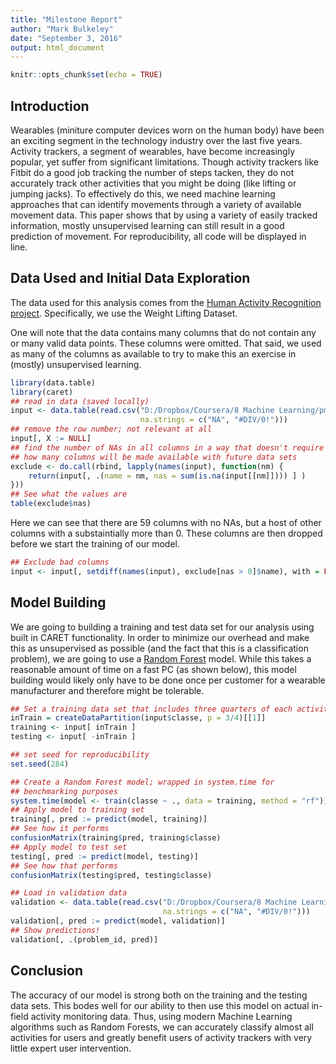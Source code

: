 ```yaml
---
title: "Milestone Report"
author: "Mark Bulkeley"
date: "September 3, 2016"
output: html_document
---
```


```r
knitr::opts_chunk$set(echo = TRUE)
```

## Introduction

Wearables (miniture computer devices worn on the human body) have been an exciting segment in the technology industry over the last five years.  Activity trackers, a segment of wearables, have become increasingly popular, yet suffer from significant limitations.  Though activity trackers like Fitbit do a good job tracking the number of steps tacken, they do not accurately track other activities that you might be doing (like lifting or jumping jacks).  To effectively do this, we need machine learning approaches that can identify movements through a variety of available movement data.  This paper shows that by using a variety of easily tracked information, mostly unsupervised learning can still result in a good prediction of movement.  For reproducibility, all code will be displayed in line.

## Data Used and Initial Data Exploration

The data used for this analysis comes from the [Human Activity Recognition project](http://groupware.les.inf.puc-rio.br/har#dataset).  Specifically, we use the Weight Lifting Dataset.

One will note that the data contains many columns that do not contain any or many valid data points.  These columns were omitted.  That said, we used as many of the columns as available to try to make this an exercise in (mostly) unsupervised learning.

```r
library(data.table)
library(caret)
## read in data (saved locally)
input <- data.table(read.csv("D:/Dropbox/Coursera/8 Machine Learning/pml-training.csv",
                             na.strings = c("NA", "#DIV/0!")))
## remove the row number; not relevant at all
input[, X := NULL]
## find the number of NAs in all columns in a way that doesn't require us to know
## how many columns will be made available with future data sets
exclude <- do.call(rbind, lapply(names(input), function(nm) {
    return(input[, .(name = nm, nas = sum(is.na(input[[nm]]))) ] )   
}))
## See what the values are
table(exclude$nas)
```

Here we can see that there are 59 columns with no NAs, but a host of other columns with a substaintially more than 0.  These columns are then dropped before we start the training of our model.

```r
## Exclude bad columns
input <- input[, setdiff(names(input), exclude[nas > 0]$name), with = FALSE]
```

## Model Building

We are going to building a training and test data set for our analysis using built in CARET functionality.  In order to minimize our overhead and make this as unsupervised as possible (and the fact that this is a classification problem), we are going to use a [Random Forest](http://www.r-bloggers.com/a-brief-tour-of-the-trees-and-forests/) model.  While this takes a reasonable amount of time on a fast PC (as shown below), this model building would likely only have to be done once per customer for a wearable manufacturer and therefore might be tolerable.

```r
## Set a training data set that includes three quarters of each activity
inTrain = createDataPartition(input$classe, p = 3/4)[[1]]
training <- input[ inTrain ] 
testing <- input[ -inTrain ]

## set seed for reproducibility
set.seed(284)

## Create a Random Forest model; wrapped in system.time for
## benchmarking purposes
system.time(model <- train(classe ~ ., data = training, method = "rf"))
## Apply model to training set
training[, pred := predict(model, training)]
## See how it performs
confusionMatrix(training$pred, training$classe)
## Apply model to test set
testing[, pred := predict(model, testing)]
## See how that performs
confusionMatrix(testing$pred, testing$classe)

## Load in validation data
validation <- data.table(read.csv("D:/Dropbox/Coursera/8 Machine Learning/pml-testing.csv",
                                  na.strings = c("NA", "#DIV/0!")))
validation[, pred := predict(model, validation)]
## Show predictions!
validation[, .(problem_id, pred)]
```

## Conclusion

The accuracy of our model is strong both on the training and the testing data sets.  This bodes well for our ability to then use this model on actual in-field activity monitoring data.  Thus, using modern Machine Learning algorithms such as Random Forests, we can accurately classify almost all activities for users and greatly benefit users of activity trackers with very little expert user intervention.